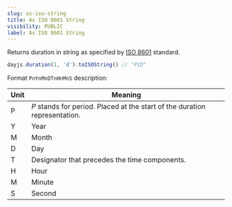 ```yaml
---
slug: as-iso-string
title: As ISO 8601 String
visibility: PUBLIC
label: As ISO 8601 String
---
```


Returns duration in string as specified by [ISO 8601](https://en.wikipedia.org/wiki/ISO_8601#Durations) standard.

```javascript
dayjs.duration(1, 'd').toISOString() // "P1D"
```
Format `PnYnMnDTnHnMnS` description:

| Unit           | Meaning |
| -------------  | --------- |
| P         | _P_ stands for period. Placed at the start of the duration representation.       |
|Y |	Year |
|M |	Month |
|D |	Day |
|T |	Designator that precedes the time components. |
|H |	Hour |
|M |	Minute |
|S |	Second |
